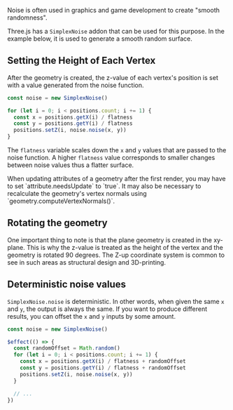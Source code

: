 Noise is often used in graphics and game development to create "smooth randomness".

Three.js has a `SimplexNoise` addon that can be used for this purpose. In the example below, it is used to generate a smooth random surface.

<Example path="geometry/terrain" />

## Setting the Height of Each Vertex

After the geometry is created, the z-value of each vertex's position is set with a value generated from the noise function.

```typescript
const noise = new SimplexNoise()

for (let i = 0; i < positions.count; i += 1) {
  const x = positions.getX(i) / flatness
  const y = positions.getY(i) / flatness
  positions.setZ(i, noise.noise(x, y))
}
```

The `flatness` variable scales down the `x` and `y` values that are passed to the noise function. A higher `flatness` value corresponds to smaller changes between noise values thus a flatter surface.

<Tip type="warning">
  When updating attributes of a geometry after the first render, you may have to set
  `attribute.needsUpdate` to `true`. It may also be necessary to recalculate the geometry's vertex
  normals using `geometry.computeVertexNormals()`.
</Tip>

## Rotating the geometry

One important thing to note is that the plane geometry is created in the xy-plane. This is why the z-value is treated as the height of the vertex and the geometry is rotated 90 degrees. The Z-up coordinate system is common to see in such areas as structural design and 3D-printing.

## Deterministic noise values

`SimplexNoise.noise` is deterministic. In other words, when given the same `x` and `y`, the output is always the same. If you want to produce different results, you can offset the `x` and `y` inputs by some amount.

```typescript {4}+ {6-7}
const noise = new SimplexNoise()

$effect(() => {
  const randomOffset = Math.random()
  for (let i = 0; i < positions.count; i += 1) {
    const x = positions.getX(i) / flatness + randomOffset
    const y = positions.getY(i) / flatness + randomOffset
    positions.setZ(i, noise.noise(x, y))
  }

  // ...
})
```
